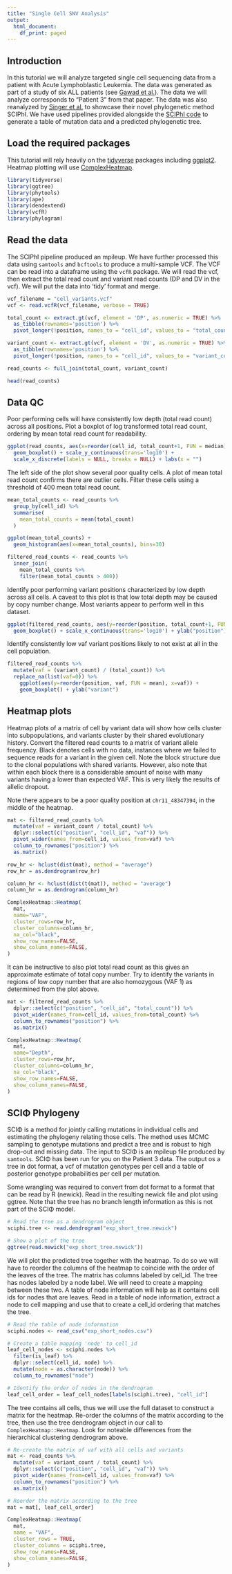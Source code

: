 ```yaml
---
title: "Single Cell SNV Analysis"
output:
  html_document:
    df_print: paged
---
```


## Introduction

In this tutorial we will analyze targeted single cell sequencing data from a patient with Acute Lymphoblastic Leukemia.  The data was generated as part of a study of six ALL patients (see [Gawad et al.](https://www.pnas.org/content/111/50/17947)).  The data we will analyze corresponds to "Patient 3" from that paper.  The data was also reanalyzed by [Singer et al.](https://www.nature.com/articles/s41467-018-07627-7) to showcase their novel phylogenetic method SCIPhI.  We have used pipelines provided alongside the [SCIPhI code](https://github.com/cbg-ethz/SCIPhI) to generate a table of mutation data and a predicted phylogenetic tree.

## Load the required packages

This tutorial will rely heavily on the [tidyverse](https://www.tidyverse.org/) packages including [ggplot2](https://ggplot2.tidyverse.org/).  Heatmap plotting will use [ComplexHeatmap](https://jokergoo.github.io/ComplexHeatmap-reference/book/).

```r
library(tidyverse)
library(ggtree)
library(phytools)
library(ape)
library(dendextend)
library(vcfR)
library(phylogram)
```

## Read the data

The SCIPhI pipeline produced an mpileup.  We have further processed this data using `samtools` and `bcftools` to produce a multi-sample VCF.  The VCF can be read into a dataframe using the `vcfR` package.  We will read the vcf, then extract the total read count and variant read counts (DP and DV in the vcf).  We will put the data into 'tidy' format and merge. 

```r
vcf_filename = "cell_variants.vcf"
vcf <- read.vcfR(vcf_filename, verbose = TRUE)

total_count <- extract.gt(vcf, element = 'DP', as.numeric = TRUE) %>%
  as_tibble(rownames='position') %>%
  pivot_longer(!position, names_to = "cell_id", values_to = "total_count")

variant_count <- extract.gt(vcf, element = 'DV', as.numeric = TRUE) %>%
  as_tibble(rownames='position') %>%
  pivot_longer(!position, names_to = "cell_id", values_to = "variant_count")

read_counts <- full_join(total_count, variant_count)

head(read_counts)
```

## Data QC

Poor performing cells will have consistently low depth (total read count) across all positions.  Plot a boxplot of log transformed total read count, ordering by mean total read count for readability.

```r
ggplot(read_counts, aes(x=reorder(cell_id, total_count+1, FUN = median), y=total_count+1)) +
  geom_boxplot() + scale_y_continuous(trans='log10') +
  scale_x_discrete(labels = NULL, breaks = NULL) + labs(x = "")
```

The left side of the plot show several poor quality cells.  A plot of mean total read count confirms there are outlier cells.  Filter these cells using a threshold of 400 mean total read count. 

```r
mean_total_counts <- read_counts %>%
  group_by(cell_id) %>%
  summarise(
    mean_total_counts = mean(total_count)
  )

ggplot(mean_total_counts) +
  geom_histogram(aes(x=mean_total_counts), bins=30)

filtered_read_counts <- read_counts %>%
  inner_join(
    mean_total_counts %>%
    filter(mean_total_counts > 400))
```

Identify poor performing variant positions characterized by low depth across all cells.  A caveat to this plot is that low total depth may be caused by copy number change.  Most variants appear to perform well in this dataset.

```r
ggplot(filtered_read_counts, aes(y=reorder(position, total_count+1, FUN = median), x=total_count+1)) +
  geom_boxplot() + scale_x_continuous(trans='log10') + ylab("position")
```

Identify consistently low vaf variant positions likely to not exist at all in the cell population.

```r
filtered_read_counts %>%
  mutate(vaf = (variant_count) / (total_count)) %>%
  replace_na(list(vaf=0)) %>%
    ggplot(aes(y=reorder(position, vaf, FUN = mean), x=vaf)) +
    geom_boxplot() + ylab("variant")
```

## Heatmap plots

Heatmap plots of a matrix of cell by variant data will show how cells cluster into subpopulations, and variants cluster by their shared evolutionary history.  Convert the filtered read counts to a matrix of variant allele frequency.  Black denotes cells with no data, instances where we failed to sequence reads for a variant in the given cell.  Note the block structure due to the clonal populations with shared variants.  However, also note that within each block there is a considerable amount of noise with many variants having a lower than expected VAF.  This is very likely the results of allelic dropout.

Note there appears to be a poor quality position at `chr11_48347394`, in the middle of the heatmap.

```r
mat <- filtered_read_counts %>%
  mutate(vaf = variant_count / total_count) %>%
  dplyr::select(c("position", "cell_id", "vaf")) %>%
  pivot_wider(names_from=cell_id, values_from=vaf) %>%
  column_to_rownames("position") %>%
  as.matrix()

row_hr <- hclust(dist(mat), method = "average")
row_hr = as.dendrogram(row_hr)

column_hr <- hclust(dist(t(mat)), method = "average")
column_hr = as.dendrogram(column_hr)

ComplexHeatmap::Heatmap(
  mat,
  name="VAF",
  cluster_rows=row_hr,
  cluster_columns=column_hr,
  na_col="black",
  show_row_names=FALSE,
  show_column_names=FALSE,
)
```

It can be instructive to also plot total read count as this gives an approximate estimate of total copy number.  Try to identify the variants in regions of low copy number that are also homozygous (VAF 1) as determined from the plot above.

```r
mat <- filtered_read_counts %>%
  dplyr::select(c("position", "cell_id", "total_count")) %>%
  pivot_wider(names_from=cell_id, values_from=total_count) %>%
  column_to_rownames("position") %>%
  as.matrix()

ComplexHeatmap::Heatmap(
  mat,
  name="Depth",
  cluster_rows=row_hr,
  cluster_columns=column_hr,
  na_col="black",
  show_row_names=FALSE,
  show_column_names=FALSE,
)
```

## SCIΦ Phylogeny

SCIΦ is a method for jointly calling mutations in individual cells and estimating the phylogeny relating those cells.  The method uses MCMC sampling to genotype mutations and predict a tree and is robust to high drop-out and missing data.  The input to SCIΦ is an mpileup file produced by `samtools`.  SCIΦ has been run for you on the Patient 3 data.  The output os a tree in dot format, a vcf of mutation genotypes per cell and a table of posterior genotype probabilities per cell per mutation.

Some wrangling was required to convert from dot format to a format that can be read by R (newick).  Read in the resulting newick file and plot using ggtree.  Note that the tree has no branch length information as this is not part of the SCIΦ model.

```r
# Read the tree as a dendrogram object
sciphi.tree <- read.dendrogram("exp_short_tree.newick")

# Show a plot of the tree
ggtree(read.newick("exp_short_tree.newick"))
```

We will plot the predicted tree together with the heatmap.  To do so we will have to reorder the columns of the heatmap to coincide with the order of the leaves of the tree.  The matrix has columns labeled by cell_id.  The tree has nodes labeled by a node label.  We will need to create a mapping between these two.  A table of node information will help as it contains cell ids for nodes that are leaves.  Read in a table of node information, extract a node to cell mapping and use that to create a cell_id ordering that matches the tree.

```r
# Read the table of node information
sciphi.nodes <- read_csv("exp_short_nodes.csv")

# Create a table mapping 'node' to cell_id
leaf_cell_nodes <- sciphi.nodes %>%
  filter(is_leaf) %>%
  dplyr::select(cell_id, node) %>%
  mutate(node = as.character(node)) %>%
  column_to_rownames("node")

# Identify the order of nodes in the dendrogram
leaf_cell_order = leaf_cell_nodes[labels(sciphi.tree), "cell_id"]
```

The tree contains all cells, thus we will use the full dataset to construct a matrix for the heatmap.  Re-order the columns of the matrix according to the tree, then use the tree dendrogram object in our call to `ComplexHeatmap::Heatmap`.  Look for noteable differences from the hierarchical clustering dendrogram above.

```r
# Re-create the matrix of vaf with all cells and variants
mat <- read_counts %>%
  mutate(vaf = variant_count / total_count) %>%
  dplyr::select(c("position", "cell_id", "vaf")) %>%
  pivot_wider(names_from=cell_id, values_from=vaf) %>%
  column_to_rownames("position") %>%
  as.matrix()

# Reorder the matrix according to the tree
mat = mat[, leaf_cell_order]

ComplexHeatmap::Heatmap(
  mat,
  name = "VAF",
  cluster_rows = TRUE,
  cluster_columns = sciphi.tree,
  show_row_names=FALSE,
  show_column_names=FALSE,
)
```



